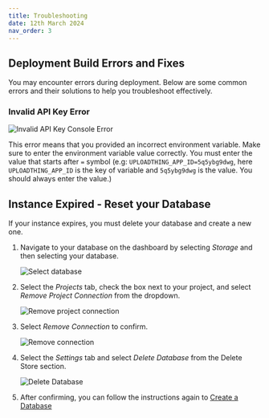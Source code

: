 ```yaml
---
title: Troubleshooting
date: 12th March 2024
nav_order: 3
---
```


## Deployment Build Errors and Fixes
You may encounter errors during deployment. Below are some common errors and their solutions to help you troubleshoot effectively.


### Invalid API Key Error

  ![Invalid API Key Console Error](/assets/img/fresco-images/deploy-error2.png)

  This error means that you provided an incorrect environment variable. Make sure to enter the environment variable value correctly. You must enter the value that starts after `=` symbol
  (e.g: `UPLOADTHING_APP_ID=5q5ybg9dwg`, here `UPLOADTHING_APP_ID` is the key of variable and `5q5ybg9dwg` is the value. You should always enter the value.)

## Instance Expired - Reset your Database

If your instance expires, you must delete your database and create a new one.

1. Navigate to your database on the dashboard by selecting _Storage_ and then selecting your database.

   ![Select database](/assets/img/fresco-images/reset-db-1.png)

2. Select the _Projects_ tab, check the box next to your project, and select _Remove Project Connection_ from the dropdown.

   ![Remove project connection](/assets/img/fresco-images/reset-db-2.png)

3. Select _Remove Connection_ to confirm.

   ![Remove connection](/assets/img/fresco-images/reset-db-3.png)

4. Select the _Settings_ tab and select _Delete Database_ from the Delete Store section.

   ![Delete Database](/assets/img/fresco-images/reset-db-4.png)

5. After confirming, you can follow the instructions again to [Create a Database](./deployment/guide#step-4-create-your-database)

